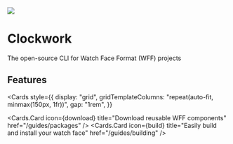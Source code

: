 
<div align="start">
  <img src="/clockwork_banner.png" style={{ padding: 50 }} />
</div>

# Clockwork

The open-source CLI for Watch Face Format (WFF) projects

## Features

<Cards
  style={{
    display: "grid",
    gridTemplateColumns: "repeat(auto-fit, minmax(150px, 1fr))",
    gap: "1rem",
  }}
>
  <Cards.Card
    icon={<span class="material-symbols-rounded">download</span>}
    title="Download reusable WFF components"
    href="/guides/packages"
  />
  <Cards.Card
    icon={<span class="material-symbols-rounded">build</span>}
    title="Easily build and install your watch face"
    href="/guides/building"
  />
</Cards>

